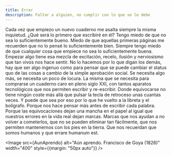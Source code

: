 ```yaml
---
title: Errar
description: Faltar a alguien, no cumplir con lo que se le debe
---
```


Cada vez que empiezo un nuevo cuaderno me asalta siempre la misma inquietud. ¿Qué será lo primero que escribiré en él? Tengo miedo de que no sea lo suficientemente bueno. Miedo de que aquellas primeras páginas me recuerden que no lo pensé lo suficientemente bien. Siempre tengo miedo de que cualquier cosa que empiece no sea lo suficientemente buena. Empezar algo tiene esa mezcla de excitación, recelo, ilusión y nerviosismo que tan vivos nos hace sentir. No lo hacemos por lo que digan los demás, hay que ser algo ingenuo como para pensar que se puede cambiar el status quo de las cosas a cambio de la simple aprobación social. Se necesita algo más, se necesita un poco de locura. La misma que se necesita para comprarse un cuaderno caro en pleno siglo XXI, con tantos aparatos tecnológicos que nos permiten escribir y re-escribir. Donde equivocarse no tiene ningún coste más allá que pulsar la tecla de retroceso unas cuantas veces. Y puede que sea por eso por lo que he vuelto a la libreta y el bolígrafo. Porque nos hace pensar más antes de escribir cada palabra. Porque las equivocaciones dejan una mancha en el papel al igual que nuestros errores en la vida real dejan marcas. Marcas que nos ayudan a no volver a cometerlos, que no se pueden eliminar tan fácilmente, que nos permiten mantenernos con los pies en la tierra. Que nos recuerdan que somos humanos y que errare humanum est.

<Image
  src={AunAprendo}
  alt="Aún aprendo. Francisco de Goya (1826)"
  width="400"
  style={{margin: "50px auto"}}
/>